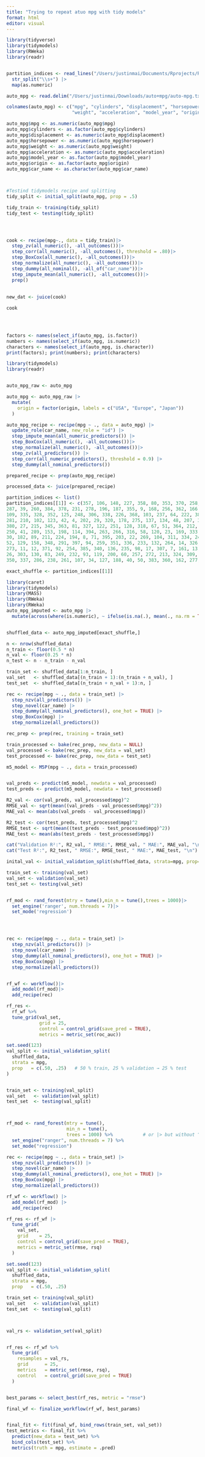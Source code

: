 ```yaml
---
title: "Trying to repeat atuo mpg with tidy models"
format: html
editor: visual
---
```


```r
library(tidyverse)
library(tidymodels)
library(RWeka)
library(readr)


partition_indices <- read_lines("/Users/justinmai/Documents/Rprojects/Research Code/regression/data/auto_mpg/auto_mpg_partitions.txt") |>
  str_split("\\s+") |>
  map(as.numeric)

auto_mpg <- read.delim("/Users/justinmai/Downloads/auto+mpg/auto-mpg.txt", header = FALSE, sep = "")

colnames(auto_mpg) <- c("mpg", "cylinders", "displacement", "horsepower", 
                        "weight", "acceleration", "model_year", "origin", "car_name")

auto_mpg$mpg <- as.numeric(auto_mpg$mpg)
auto_mpg$cylinders <- as.factor(auto_mpg$cylinders)
auto_mpg$displacement <- as.numeric(auto_mpg$displacement)
auto_mpg$horsepower <- as.numeric(auto_mpg$horsepower)
auto_mpg$weight <- as.numeric(auto_mpg$weight)
auto_mpg$acceleration <- as.numeric(auto_mpg$acceleration)
auto_mpg$model_year <- as.factor(auto_mpg$model_year)
auto_mpg$origin <- as.factor(auto_mpg$origin)
auto_mpg$car_name <- as.character(auto_mpg$car_name)




```

```r

#Testind tidymodels recipe and splitting
tidy_split <- initial_split(auto_mpg, prop = .5)

tidy_train <- training(tidy_split)
tidy_test <- testing(tidy_split)




cook <- recipe(mpg~., data = tidy_train)|>
  step_zv(all_numeric(), -all_outcomes())|>
  step_corr(all_numeric(), -all_outcomes(), threshold = .80)|>
  step_BoxCox(all_numeric(), -all_outcomes())|>
  step_normalize(all_numeric(), -all_outcomes())|>
  step_dummy(all_nominal(), -all_of("car_name"))|>
  step_impute_mean(all_numeric(), -all_outcomes())|>
  prep()
  
  
new_dat <- juice(cook)

cook


  
```

```r
factors <- names(select_if(auto_mpg, is.factor))
numbers <- names(select_if(auto_mpg, is.numeric))
characters <- names(select_if(auto_mpg, is.character))
print(factors); print(numbers); print(characters)
```

```r
library(tidymodels)
library(readr)


auto_mpg_raw <- auto_mpg

auto_mpg <- auto_mpg_raw |>
  mutate(
    origin = factor(origin, labels = c("USA", "Europe", "Japan"))
  )

auto_mpg_recipe <- recipe(mpg ~ ., data = auto_mpg) |>
  update_role(car_name, new_role = "id") |>
  step_impute_mean(all_numeric_predictors()) |>
  step_BoxCox(all_numeric(), -all_outcomes())|>
  step_normalize(all_numeric(), -all_outcomes())|>
  step_zv(all_predictors()) |>
  step_corr(all_numeric_predictors(), threshold = 0.9) |> 
  step_dummy(all_nominal_predictors())

prepared_recipe <- prep(auto_mpg_recipe)

processed_data <- juice(prepared_recipe)
```

```r

partition_indices <- list()
partition_indices[[1]] <- c(357, 106, 148, 227, 358, 80, 353, 370, 258, 245, 24, 393, 69, 265, 396, 295, 191, 274, 377, 145, 294, 392, 387, 389, 47, 100, 144, 5, 142, 321, 126, 177, 220, 181, 68, 301, 242,
287, 39, 260, 384, 378, 231, 278, 196, 187, 355, 9, 168, 256, 362, 166, 298, 152, 85, 25, 35, 108, 367, 225, 138, 308, 99, 154, 112, 217, 86, 159, 253, 28, 288, 111, 381, 113,
109, 335, 328, 352, 125, 248, 306, 338, 226, 368, 103, 237, 64, 222, 38, 76, 45, 74, 19, 354, 267, 313, 241, 317, 124, 243, 365, 195, 105, 376, 292, 186, 63, 310, 139, 268, 173,
281, 210, 102, 123, 42, 4, 202, 29, 320, 178, 275, 137, 134, 48, 207, 300, 290, 57, 62, 160, 323, 21, 10, 170, 375, 157, 147, 276, 349, 131, 176, 304, 61, 66, 185, 115, 44,
380, 27, 215, 345, 363, 81, 327, 122, 251, 128, 318, 67, 51, 364, 212, 296, 183, 206, 96, 15, 78, 347, 77, 372, 190, 193, 88, 344, 199, 143, 164, 133, 197, 312, 283, 382, 341,
250, 41, 289, 153, 198, 114, 394, 263, 266, 316, 58, 120, 23, 169, 333, 156, 53, 43, 101, 218, 342, 373, 214, 343, 49, 135, 180, 240, 391, 175, 150, 270, 118, 172, 171, 255, 374,
30, 182, 89, 211, 224, 194, 8, 71, 395, 203, 22, 269, 104, 311, 334, 244, 174, 386, 72, 189, 91, 330, 229, 163, 33, 65, 20, 331, 140, 325, 359, 149, 87, 70, 16, 339, 221,
52, 129, 158, 348, 291, 397, 94, 259, 351, 336, 233, 132, 264, 14, 326, 205, 37, 388, 32, 302, 184, 209, 282, 165, 285, 305, 6, 155, 36, 18, 356, 299, 204, 315, 366, 141, 179,
273, 11, 12, 371, 92, 254, 385, 340, 136, 235, 98, 17, 307, 7, 161, 13, 346, 146, 369, 201, 236, 322, 280, 228, 262, 271, 319, 31, 90, 398, 379, 167, 55, 293, 79, 239, 234,
26, 303, 130, 83, 249, 232, 93, 119, 200, 60, 257, 272, 213, 324, 309, 390, 223, 59, 116, 3, 314, 230, 208, 192, 279, 117, 82, 110, 73, 216, 252, 56, 97, 84, 46, 361, 54,
350, 337, 286, 238, 261, 107, 34, 127, 188, 40, 50, 383, 360, 162, 277, 219, 75, 247, 297, 2, 332, 151, 1, 284, 121, 95, 329, 246)


```

```r


exact_shuffle <- partition_indices[[1]]


```

```r
library(caret)
library(tidymodels)
library(MASS)
library(RWeka)
library(RWeka)
auto_mpg_imputed <- auto_mpg |> 
  mutate(across(where(is.numeric), ~ ifelse(is.na(.), mean(., na.rm = TRUE), .)))


shuffled_data <- auto_mpg_imputed[exact_shuffle,]

n <- nrow(shuffled_data)
n_train <- floor(0.5 * n)
n_val <- floor(0.25 * n)
n_test <- n - n_train - n_val

train_set <- shuffled_data[1:n_train, ]
val_set   <- shuffled_data[(n_train + 1):(n_train + n_val), ]
test_set  <- shuffled_data[(n_train + n_val + 1):n, ]


```

```r


rec <- recipe(mpg ~ ., data = train_set) |>
  step_nzv(all_predictors()) |>
  step_novel(car_name) |>
  step_dummy(all_nominal_predictors(), one_hot = TRUE) |>
  step_BoxCox(mpg) |>
  step_normalize(all_predictors())

rec_prep <- prep(rec, training = train_set)

train_processed <- bake(rec_prep, new_data = NULL)
val_processed <- bake(rec_prep, new_data = val_set)
test_processed <- bake(rec_prep, new_data = test_set)

m5_model <- M5P(mpg ~ ., data = train_processed)


val_preds <- predict(m5_model, newdata = val_processed)
test_preds <- predict(m5_model, newdata = test_processed)

R2_val <- cor(val_preds, val_processed$mpg)^2
RMSE_val <- sqrt(mean((val_preds - val_processed$mpg)^2))
MAE_val <- mean(abs(val_preds - val_processed$mpg))

R2_test <- cor(test_preds, test_processed$mpg)^2
RMSE_test <- sqrt(mean((test_preds - test_processed$mpg)^2))
MAE_test <- mean(abs(test_preds - test_processed$mpg))

cat("Validation R²:", R2_val, " RMSE:", RMSE_val, " MAE:", MAE_val, "\n")
cat("Test R²:", R2_test, " RMSE:", RMSE_test, " MAE:", MAE_test, "\n")


```

```r

inital_val <- initial_validation_split(shuffled_data, strata=mpg, prop=c(.5, .25))

train_set <- training(val_set)
val_set <- validation(val_set)
test_set <- testing(val_set)


rf_mod <- rand_forest(mtry = tune(),min_n = tune(),trees = 1000)|>
  set_engine('ranger', num.threads = 7)|>
  set_mode('regression')




rec <- recipe(mpg ~ ., data = train_set) |>
  step_nzv(all_predictors()) |>
  step_novel(car_name) |>
  step_dummy(all_nominal_predictors(), one_hot = TRUE) |>
  step_BoxCox(mpg) |>
  step_normalize(all_predictors())


rf_wf <- workflow()|>
  add_model(rf_mod)|>
  add_recipe(rec)

rf_res <- 
  rf_wf %>% 
  tune_grid(val_set,
            grid = 25,
            control = control_grid(save_pred = TRUE),
            metrics = metric_set(roc_auc))


```

```r
set.seed(123)
val_split <- initial_validation_split(
  shuffled_data,
  strata = mpg,
  prop   = c(.50, .25)   # 50 % train, 25 % validation → 25 % test
)


train_set <- training(val_split)     
val_set   <- validation(val_split)    
test_set  <- testing(val_split)      



rf_mod <- rand_forest(mtry = tune(),
                      min_n = tune(),
                      trees = 1000) %>%           # or |> but without “v”
  set_engine("ranger", num.threads = 7) %>%
  set_mode("regression")

rec <- recipe(mpg ~ ., data = train_set) |>
  step_nzv(all_predictors()) |>
  step_novel(car_name) |>
  step_dummy(all_nominal_predictors(), one_hot = TRUE) |>
  step_BoxCox(mpg) |>
  step_normalize(all_predictors())

rf_wf <- workflow() |>
  add_model(rf_mod) |>
  add_recipe(rec)

rf_res <- rf_wf |>
  tune_grid(
    val_set,
    grid    = 25,
    control = control_grid(save_pred = TRUE),
    metrics = metric_set(rmse, rsq)   
  )

```

```r

set.seed(123)
val_split <- initial_validation_split(
  shuffled_data,
  strata = mpg,
  prop   = c(.50, .25)   

train_set <- training(val_split)
val_set   <- validation(val_split)
test_set  <- testing(val_split)



val_rs <- validation_set(val_split)   


rf_res <- rf_wf %>% 
  tune_grid(
    resamples = val_rs,         
    grid      = 25,
    metrics   = metric_set(rmse, rsq),
    control   = control_grid(save_pred = TRUE)
  )


best_params <- select_best(rf_res, metric = "rmse")

final_wf <- finalize_workflow(rf_wf, best_params)


final_fit <- fit(final_wf, bind_rows(train_set, val_set))
test_metrics <- final_fit %>%
  predict(new_data = test_set) %>%
  bind_cols(test_set) %>%
  metrics(truth = mpg, estimate = .pred)

```
